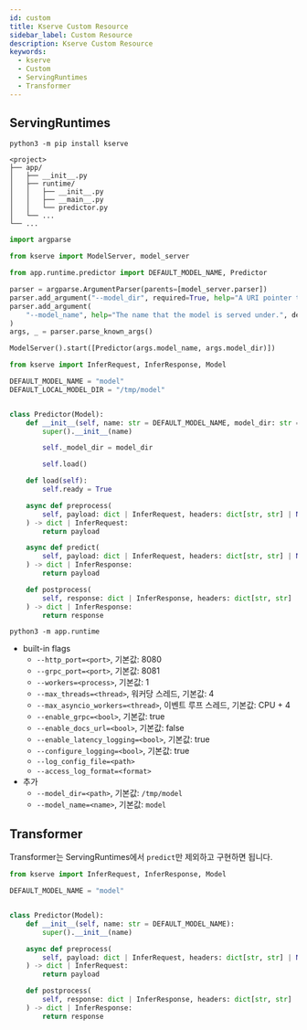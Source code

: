 ```yaml
---
id: custom
title: Kserve Custom Resource
sidebar_label: Custom Resource
description: Kserve Custom Resource
keywords:
  - kserve
  - Custom
  - ServingRuntimes
  - Transformer
---
```


## ServingRuntimes

```shell
python3 -m pip install kserve
```

```shell
<project>
├── app/
│   ├── __init__.py
│   ├── runtime/
│   │   ├── __init__.py
│   │   ├── __main__.py
│   │   └── predictor.py
│   └── ...
└── ...
```

```python title="app/runtime/__main__.py"
import argparse

from kserve import ModelServer, model_server

from app.runtime.predictor import DEFAULT_MODEL_NAME, Predictor

parser = argparse.ArgumentParser(parents=[model_server.parser])
parser.add_argument("--model_dir", required=True, help="A URI pointer to the model binary")
parser.add_argument(
    "--model_name", help="The name that the model is served under.", default=DEFAULT_MODEL_NAME
)
args, _ = parser.parse_known_args()

ModelServer().start([Predictor(args.model_name, args.model_dir)])
```

```python title="app/runtime/predictor.py"
from kserve import InferRequest, InferResponse, Model

DEFAULT_MODEL_NAME = "model"
DEFAULT_LOCAL_MODEL_DIR = "/tmp/model"


class Predictor(Model):
    def __init__(self, name: str = DEFAULT_MODEL_NAME, model_dir: str = DEFAULT_LOCAL_MODEL_DIR):
        super().__init__(name)

        self._model_dir = model_dir

        self.load()

    def load(self):
        self.ready = True

    async def preprocess(
        self, payload: dict | InferRequest, headers: dict[str, str] | None = None
    ) -> dict | InferRequest:
        return payload

    async def predict(
        self, payload: dict | InferRequest, headers: dict[str, str] | None = None
    ) -> dict | InferResponse:
        return payload

    def postprocess(
        self, response: dict | InferResponse, headers: dict[str, str] | None = None
    ) -> dict | InferResponse:
        return response
```

```shell
python3 -m app.runtime
```

- built-in flags
  - `--http_port=<port>`, 기본값: 8080
  - `--grpc_port=<port>`, 기본값: 8081
  - `--workers=<process>`, 기본값: 1
  - `--max_threads=<thread>`, 워커당 스레드, 기본값: 4
  - `--max_asyncio_workers=<thread>`, 이벤트 루프 스레드, 기본값: CPU + 4
  - `--enable_grpc=<bool>`, 기본값: true
  - `--enable_docs_url=<bool>`, 기본값: false
  - `--enable_latency_logging=<bool>`, 기본값: true
  - `--configure_logging=<bool>`, 기본값: true
  - `--log_config_file=<path>`
  - `--access_log_format=<format>`
- 추가
  - `--model_dir=<path>`, 기본값: `/tmp/model`
  - `--model_name=<name>`, 기본값: `model`

## Transformer

Transformer는 ServingRuntimes에서 `predict`만 제외하고 구현하면 됩니다.

```python
from kserve import InferRequest, InferResponse, Model

DEFAULT_MODEL_NAME = "model"


class Predictor(Model):
    def __init__(self, name: str = DEFAULT_MODEL_NAME):
        super().__init__(name)

    async def preprocess(
        self, payload: dict | InferRequest, headers: dict[str, str] | None = None
    ) -> dict | InferRequest:
        return payload

    def postprocess(
        self, response: dict | InferResponse, headers: dict[str, str] | None = None
    ) -> dict | InferResponse:
        return response
```
